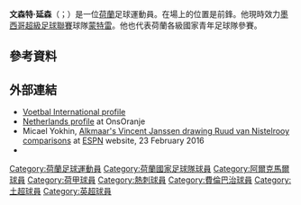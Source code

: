 {{blpunsourced|time=2015-06-05T01:25:36+00:00}}
{{noteTA
|G1=football|G2=荷甲|G3=EPL|G4=UEFA
|1=zh-hans:文森特;zh-hk:雲遜;zh-tw:文森特;
|2=zh-hans:延森;zh-hk:贊臣;zh-tw:延森;
|3=zh-hans:蒙特雷; zh-hk:蒙特里;zh-tw:蒙特雷;
}}
{{Infobox football biography
 | name           = 文森特·延森<br/>Vincent Janssen
 | image          = 20160604_AUT_NED_8898.jpg
 | caption        = 
 | fullname       = Vincent Petrus Anna Sebastiaan Janssen
 | birth_date     = {{birth date and age|1994|6|15|df=yes}}
 | birth_place    = [[荷蘭|荷蘭]]{{link-en|海斯 (荷蘭)|Heesch, Netherlands|海斯}}
 | currentclub    = [[蒙特雷足球俱乐部|蒙特雷]]
 | clubnumber     = 9
 | height         = {{height|m=1.80}}
 | position       = [[前鋒|前鋒]]
 | youthyears1    = 2000-2002
 | youthclubs1    = SV TOP
 | youthyears2    = 2002-2006
 | youthclubs2    = [[奧斯足球俱樂部|奧斯]]
 | youthyears3    = 2006-2009
 | youthclubs3    = [[NEC奈梅亨|NEC奈梅亨]]
 | youthyears4    = 2009-2013
 | youthclubs4    = [[飛燕諾|飛燕諾]]
 | years1         = 2013–2015
 | clubs1         = [[阿梅爾城足球會|阿梅爾城]] 
 | caps1          = 69
 | goals1         = 29
 | years2         = 2015–2016
 | clubs2         = [[AZ_(足球會)|AZ 阿爾克馬爾]] 
 | caps2          = 34
 | goals2         = 27
 | years3         = 2016–2019
 | clubs3         = [[托特纳姆热刺足球俱乐部|熱刺]] 
 | caps3          = 30
 | goals3         = 2
 | years4         = 2017–2018
 | clubs4         = → [[費倫巴治體育會|費倫巴治]] 
 | caps4          = 16
 | goals4         = 4
 | years5         = 2019–
 | clubs5         = [[蒙特雷足球俱乐部|蒙特雷]] 
 | caps5          = 25
 | goals5         = 5
 | nationalyears1 = 2008–2009
 | nationalteam1  = 荷蘭U15
 | nationalcaps1  = 4
 | nationalgoals1 = 2 
 | nationalyears2 = 2011
 | nationalteam2  = 荷蘭U18
 | nationalcaps2  = 1
 | nationalgoals2 = 0 
 | nationalyears3 = 2014
 | nationalteam3  = 荷蘭U20
 | nationalcaps3  = 2
 | nationalgoals3 = 2 
 | nationalyears4 = 2014–2015
 | nationalteam4  = [[荷蘭21歲以下國家足球隊|荷蘭U21]]
 | nationalcaps4  = 10
 | nationalgoals4 = 8
 | nationalyears5 = 2016–
 | nationalteam5  = [[荷蘭國家足球隊|荷蘭]]
 | nationalcaps5  = 17
 | nationalgoals5 = 7
 | club-update    = 2020年7月26日
 | ntupdate       = 2017年11月14日
}}
'''文森特·延森'''（{{lang-nl|Vincent Janssen}}；{{bd|1994年|6月15日}}）是一位[[荷蘭|荷蘭]]足球運動員。在場上的位置是前鋒。他現時效力[[墨西哥超級足球聯賽|墨西哥超級足球聯賽]]球隊[[蒙特雷足球俱乐部|蒙特雷]]。他也代表荷蘭各級國家青年足球隊參賽。

==參考資料==
{{Reflist}}

==外部連結==
* [http://www.vi.nl/spelers/carriere/vincent-janssen.htm Voetbal International profile] {{Wayback|url=http://www.vi.nl/spelers/carriere/vincent-janssen.htm |date=20151225140721 }} {{nl icon}}
* [http://www.onsoranje.nl/team-statistieken/teams/speler/19/5579777e-89f62199-366111 Netherlands profile] {{Wayback|url=http://www.onsoranje.nl/team-statistieken/teams/speler/19/5579777e-89f62199-366111 |date=20170113013137 }} at OnsOranje
* Micael Yokhin, [http://www.espnfc.us/dutch-eredivisie/11/blog/post/2813252/vincent-janssen-drawing-ruud-van-nistelrooy-comparisons?asStory=1 Alkmaar's Vincent Janssen drawing Ruud van Nistelrooy comparisons] {{Wayback|url=http://www.espnfc.us/dutch-eredivisie/11/blog/post/2813252/vincent-janssen-drawing-ruud-van-nistelrooy-comparisons?asStory=1 |date=20190519201323 }} at [[ESPN|ESPN]] website, 23 February 2016
* {{Soccerbase|84741}}

{{DEFAULTSORT:Janssen, Vincent}}
[[Category:荷蘭足球運動員|Category:荷蘭足球運動員]]
[[Category:荷蘭國家足球隊球員|Category:荷蘭國家足球隊球員]]
[[Category:阿爾克馬爾球員|Category:阿爾克馬爾球員]]
[[Category:荷甲球員|Category:荷甲球員]]
[[Category:熱刺球員|Category:熱刺球員]]
[[Category:費倫巴治球員|Category:費倫巴治球員]]
[[Category:土超球員|Category:土超球員]]
[[Category:英超球員|Category:英超球員]]